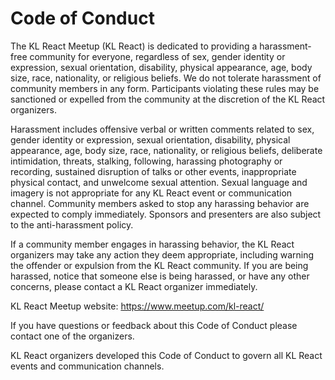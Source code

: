 # Code of Conduct

The KL React Meetup (KL React) is dedicated to providing a harassment-free community for everyone, regardless of sex, gender identity or expression, sexual orientation, disability, physical appearance, age, body size, race, nationality, or religious beliefs. We do not tolerate harassment of community members in any form. Participants violating these rules may be sanctioned or expelled from the community at the discretion of the KL React organizers.

Harassment includes offensive verbal or written comments related to sex, gender identity or expression, sexual orientation, disability, physical appearance, age, body size, race, nationality, or religious beliefs, deliberate intimidation, threats, stalking, following, harassing photography or recording, sustained disruption of talks or other events, inappropriate physical contact, and unwelcome sexual attention. Sexual language and imagery is not appropriate for any KL React event or communication channel. Community members asked to stop any harassing behavior are expected to comply immediately. Sponsors and presenters are also subject to the anti-harassment policy.

If a community member engages in harassing behavior, the KL React organizers may take any action they deem appropriate, including warning the offender or expulsion from the KL React community. If you are being harassed, notice that someone else is being harassed, or have any other concerns, please contact a KL React organizer immediately.

KL React Meetup website: https://www.meetup.com/kl-react/

If you have questions or feedback about this Code of Conduct please contact one of the organizers.

KL React organizers developed this Code of Conduct to govern all KL React events and communication channels.

